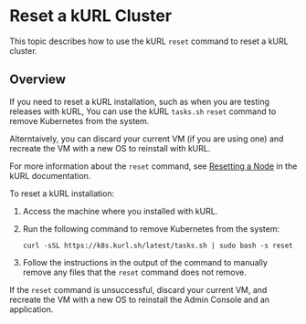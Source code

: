 
# Reset a kURL Cluster

<KurlAvailability/>

This topic describes how to use the kURL `reset` command to reset a kURL cluster.

## Overview

If you need to reset a kURL installation, such as when you are testing releases with kURL, You can use the kURL `tasks.sh` `reset` command to remove Kubernetes from the system.

Alterntaively, you can discard your current VM (if you are using one) and recreate the VM with a new OS to reinstall with kURL.

For more information about the `reset` command, see [Resetting a Node](https://kurl.sh/docs/install-with-kurl/managing-nodes#reset-a-node) in the kURL documentation.

To reset a kURL installation:

1. Access the machine where you installed with kURL.

1. Run the following command to remove Kubernetes from the system:

   ```
   curl -sSL https://k8s.kurl.sh/latest/tasks.sh | sudo bash -s reset
   ```

1. Follow the instructions in the output of the command to manually remove any files that the `reset` command does not remove.

If the `reset` command is unsuccessful, discard your current VM, and recreate the VM with a new OS to reinstall the Admin Console and an application.
